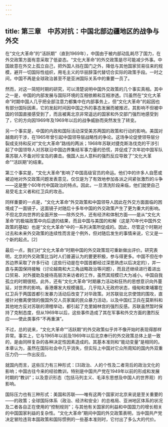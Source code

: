 ```yaml
---
---
---
```

title: 第三章　中苏对抗：中国北部边疆地区的战争与外交
---



在“文化大革命”的“活跃期”（直到1969年），中国由于被内部动乱耗尽了国力，在外交政策方面有意采取了低姿态。“文化大革命”的外交政策是尽可能减少外事。中国故意在外交上孤立自己，把外国人挡在国门之外，降低与其他国家贸易往来的规模，避开一切国际性组织，用毛主义的华丽辞藻代替切合实际的政策手段。一时之间，中国不再是全球政治甚至不是亚洲国际关系中的重要一员了。

然而，对这一简短时期的研究，可以清楚说明中国外交政策的几个事实真相。其中之一是，中国的内部发展与国际环境的互相依赖和互相渗透。[1]虽然在“文化大革命”时期中国人几乎把全部注意力都集中在内部事务上，但“文化大革命”的起因也有部分国际因素，它的发起时间因中国之外的事态发展而被推迟，其影响不但被中国的邻国直接感受到了，而且被离北京非常遥远的国家和外交部门强烈地感受到了，它的方向因1969年及1969年以后的战争威胁而突然发生了转变。

另一个事实是，中国的内政和国际活动深受美苏两国的政策和行动的影响。美国对越南的干涉，在1965年曾引起中国领导层战略性的争论。这场争论促使领导层分裂成支持和反对“文化大革命”路线的两派；1968年苏联对捷克斯洛伐克的干涉引起了中国领导人对苏联沿中国边界集结军事力量的恐慌，并促成了次年初中国军队乘苏联人不备对珍宝岛的袭击。俄国人出人意料的强烈反应导致了“文化大革命”“活跃期”的结束。

第三个事实是，“文化大革命”影响了中国高级官员的命运。他们中的许多人自愿或被迫地对外交政策问题发表意见，仅仅是为了有效地参加各派之间紧张激烈的斗争——这是整个60年代中国政治的特点。因此，一旦清洗阶段来临，他们就使自己易受毛主义者和红卫兵的攻击。

同样重要的一点是，“文化大革命”外交政策和中国领导人因此在外交方面面临的困境成了一面镜子，这面镜子对随后十多年中国的外交政策产生了更为重大的影响。不但北京向世界的全面开放——除外交外，还有经济和体制方面——是从“文化大革命”的极端政策中向后退的结果，而且中国与美国的和解（这是70年代中国外交政策的基础）也是“文化大革命”中的一系列决策所促成的。因此，尽管这个时期对过去和未来外交政策的连续性而言是个例外，但对随后发生的事情来说，它又是一个新的起点。[2]

最后一点，我们对“文化大革命”时期中国的外交政策现可重新做出评价。研究表明，北京的外交政策比当时人们普遍认为的要更积极，参与得更多。中国不但在中苏边界采取了许多行动（这些行动是在中国首都经过深思熟虑以后决定的），并一直与美国保持接触（讨论越南和大三角战略政治等问题），而且还继续进行着进出口贸易、对外援助及接待高层次来访者的工作，虽然其规模已大为减小。中国自我孤立的时期很短。此外，还有“文化大革命”时期暴力活动和狂热的思想意识向外蔓延，对世界的影响。香港爆发大规模骚乱，几乎陷入无政府状态，缅甸和柬埔寨在红卫兵于两国首都引发暴力活动后改变了对华政策。对苏联驻北京使馆的围攻，直接针对撤离使馆的俄国外交人员家属的民众暴力活动，以及中国红卫兵在莫斯科和其他地方反对苏联的滑稽举动，都引起了克里姆林宫的强烈反感。苏联虽然暂时保持了克制态度，但从1969年以后，这些事件造成了其在军事和外交方面的激烈反应——使此类事件“不再重演”。

不过，总的说来，“文化大革命”“活跃期”的外交政策似乎并不像开始时表现得那样异常。事实上，它与1965年以前及1969年以后北京奉行的外交政策总体上是一致的，是由同样复杂的各种决定性因素造成的。其基本准则和“能动变量”是相同的。本章认为，虽然在国际社会中几乎消失，但实际上中国对它众所周知的国内外双重压力仍一一作出反应。

就国内而言，这些压力有三种形式：[3]政治、人的个性及二者背后的政治文化的影响；中国古往今来的经验教训，特别是中国共产党在1949年以前的形成和发展时期的“教训”；以及意识形态（包括马列主义、毛泽东思想及中国人的世界观）的影响。

国际压力也有三种形式：美国和苏联——唯有这两个国家对北京来说是至关重要的——的政策；全球国际体系（政治、经济和安全）的总格局、亚洲地区体系的状况及二者各自正在使用的“控制规则”；与其他有关国家的利益和中国国力的增长相关的中国国家利益的复杂性。“文化大革命”期间中国的外交政策表明，当中国共产党决定冒险违背本国政策和国际惯例的一些基本准则时，它付出了多么大的代价。